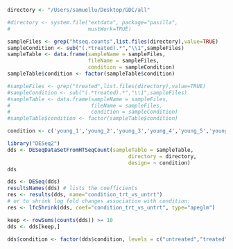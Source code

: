 
```r
directory <- "/Users/samuellu/Desktop/GDC/all"
```


```r
#directory <- system.file("extdata", package="pasilla",
#                         mustWork=TRUE)
```

```r
sampleFiles <- grep("htseq.counts",list.files(directory),value=TRUE)
sampleCondition <- sub("(.*treated).*","\\1",sampleFiles)
sampleTable <- data.frame(sampleName = sampleFiles,
                          fileName = sampleFiles,
                          condition = sampleCondition)
sampleTable$condition <- factor(sampleTable$condition)
```

```r
#sampleFiles <- grep("treated",list.files(directory),value=TRUE)
#sampleCondition <- sub("(.*treated).*","\\1",sampleFiles)
#sampleTable <- data.frame(sampleName = sampleFiles,
#                          fileName = sampleFiles,
#                          condition = sampleCondition)
#sampleTable$condition <- factor(sampleTable$condition)

```

```r
condition <- c('young_1','young_2','young_3','young_4','young_5','young_6','young_7','young_8','young_9','young_10','old_1','old_2','old_3','old_4','old_5','old_6','old_7','old_8','old_9','old_10')
```

```r
library("DESeq2")
dds <- DESeqDataSetFromHTSeqCount(sampleTable = sampleTable,
                                       directory = directory,
                                       design= ~ condition)
dds
```
```r
dds <- DESeq(dds)
resultsNames(dds) # lists the coefficients
res <- results(dds, name="condition_trt_vs_untrt")
# or to shrink log fold changes association with condition:
res <- lfcShrink(dds, coef="condition_trt_vs_untrt", type="apeglm")

```

```r
keep <- rowSums(counts(dds)) >= 10
dds <- dds[keep,]
```
```r
dds$condition <- factor(dds$condition, levels = c("untreated","treated"))
```





